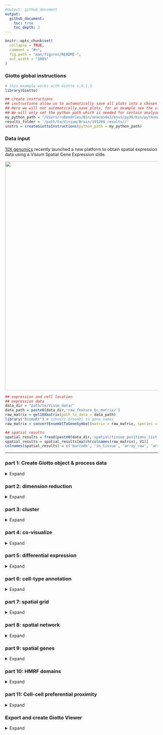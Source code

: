 ```yaml
---
#output: github_document
output:
  github_document:
    toc: true
    toc_depth: 2
---
```


<!-- mouse_cortex_1_simple.md is generated from mouse_cortex_1_simple.Rmd Please edit that file -->


```r
knitr::opts_chunk$set(
  collapse = TRUE,
  comment = "#>",
  fig.path = "man/figures/README-",
  out.width = "100%"
)
```

### Giotto global instructions
```r
# this example works with Giotto v.0.1.3
library(Giotto)

## create instructions
## instructions allow us to automatically save all plots into a chosen results folder
## Here we will not automatically save plots, for an example see the visium kidney dataset
## We will only set the python path which is needed for certain analyses
my_python_path = "/Users/rubendries/Bin/anaconda3/envs/py36/bin/pythonw"
results_folder = '/path/to/Visium/Brain/191204_results//'
instrs = createGiottoInstructions(python_path = my_python_path)

```

### Data input

[10X genomics](https://www.10xgenomics.com/spatial-transcriptomics/) recently launched a new platform to obtain spatial expression data using a Visium Spatial Gene Expression slide.
  
![](./visium_technology.png){width=20cm} 

```r
## expression and cell location
## expression data
data_dir = "path/to/Visum_data/"
data_path = paste0(data_dir,'raw_feature_bc_matrix/')
raw_matrix = get10Xmatrix(path_to_data = data_path)
library("biomaRt") # convert ensembl to gene names
raw_matrix = convertEnsemblToGeneSymbol(matrix = raw_matrix, species = 'mouse') # slow, not finishing within 3 min

## spatial results
spatial_results = fread(paste0(data_dir,'spatial/tissue_positions_list.csv'))
spatial_results = spatial_results[match(colnames(raw_matrix), V1)]
colnames(spatial_results) = c('barcode', 'in_tissue', 'array_row', 'array_col', 'col_pxl', 'row_pxl')
```

***



### part 1: Create Giotto object & process data
<details>
  <summary>Expand</summary>
  \ 
 
```r
## create
## we need to reverse the column pixel column (col_pxl) to get the same .jpg image as provided by 10X
visium_brain <- createGiottoObject(raw_exprs = raw_matrix,
                                    spatial_locs = spatial_results[,.(row_pxl,-col_pxl)],
                                    instructions = instrs,
                                    cell_metadata = spatial_results[,.(in_tissue, array_row, array_col)])

## check metadata
pDataDT(visium_brain)

## compare in tissue with provided jpg
spatPlot2D(gobject = visium_brain,  point_size = 2,
           cell_color = 'in_tissue', cell_color_code = c('0' = 'lightgrey', '1' = 'blue'))

## subset on spots that were covered by brain tissue
metadata = pDataDT(visium_brain)
in_tissue_barcodes = metadata[in_tissue == 1]$cell_ID
visium_brain = subsetGiotto(visium_brain, cell_ids = in_tissue_barcodes)

## filter genes and cells
visium_brain <- filterGiotto(gobject = visium_brain,
                              expression_threshold = 1,
                              gene_det_in_min_cells = 50,
                              min_det_genes_per_cell = 1000,
                              expression_values = c('raw'),
                              verbose = T)

## normalize
visium_brain <- normalizeGiotto(gobject = visium_brain, scalefactor = 6000, verbose = T)

## add gene & cell statistics
visium_brain <- addStatistics(gobject = visium_brain)

## visualize
# location of spots
spatPlot2D(gobject = visium_brain,  point_size = 2)

# number of genes per spot
spatPlot2D(gobject = visium_brain, cell_color = 'nr_genes', color_as_factor = F,  point_size = 2)

```
  
High resolution png from original tissue.  
![](./mouse_brain_highres.png){width=8cm} 

Spots labeled according to whether they were covered by tissue or not:  
![](./figures/1_in_tissue.png){width=8cm} 

Spots after subsetting and filtering:  
![](./figures/1_spatial_locations.png){width=8cm} 

Overlay with number of genes detected per spot:    
![](./figures/1_nr_genes.png){width=8cm} 



</details>

### part 2: dimension reduction

<details>
  <summary>Expand</summary>
  \ 
 
```r
## highly variable genes (HVG)
visium_brain <- calculateHVG(gobject = visium_brain)

## select genes based on HVG and gene statistics, both found in gene metadata
gene_metadata = fDataDT(visium_brain)
featgenes = gene_metadata[hvg == 'yes' & perc_cells > 3 & mean_expr_det > 0.4]$gene_ID

## run PCA on expression values (default)
visium_brain <- runPCA(gobject = visium_brain, genes_to_use = featgenes, scale_unit = F)
# significant PCs
signPCA(visium_brain, genes_to_use = featgenes, scale_unit = F)
# plot PCA
plotPCA(gobject = visium_brain)

## run UMAP 
visium_brain <- runUMAP(visium_brain, dimensions_to_use = 1:10)
plotUMAP(gobject = visium_brain)

## run tSNE
visium_brain <- runtSNE(visium_brain, dimensions_to_use = 1:10)
plotTSNE(gobject = visium_brain)


```

highly variable genes:  
![](./figures/2_HVGplot.png){width=16cm} 

screeplot to determine number of Principal Components to keep:  
![](./figures/2_screeplot.png){width=16cm} 

PCA:  
![](./figures/2_PCA_reduction.png){width=16cm} 

UMAP:  
![](./figures/2_UMAP_reduction.png){width=16cm} 

tSNE:  
![](./figures/2_tSNE_reduction.png){width=16cm} 
***

</details>

### part 3:  cluster

<details>
  <summary>Expand</summary>
  \ 
  
```r
## sNN network (default)
visium_brain <- createNearestNetwork(gobject = visium_brain, dimensions_to_use = 1:10, k = 15)

## Leiden clustering
visium_brain <- doLeidenCluster(gobject = visium_brain, resolution = 0.4, n_iterations = 1000)

# default cluster result name from doLeidenCluster = 'leiden_clus'
plotUMAP(gobject = visium_brain, cell_color = 'leiden_clus', show_NN_network = T, point_size = 2)
```

Leiden clustering:  
![](./figures/3_UMAP_leiden.png){width=16cm} 

***

</details>


### part 4: co-visualize ####
<details>
  <summary>Expand</summary>
  \ 
  
```r
# leiden clustering results
spatDimPlot(gobject = visium_brain, cell_color = 'leiden_clus',
            dim_point_size = 1.5, spat_point_size = 1.5)

# number of genes detected per spot
spatDimPlot(gobject = visium_brain, cell_color = 'nr_genes', color_as_factor = F,
            dim_point_size = 1.5, spat_point_size = 1.5)

# zoom-in on Dentate Gyrus by subsetting giotto object based on spatial coordinates/locations
DG_subset = subsetGiottoLocs(visium_brain, x_max = 6500, x_min = 3000, y_max = -2500, y_min = -5500, return_gobject = T)
spatDimPlot(gobject = DG_subset, cell_color = 'leiden_clus', point_size = 5)

# error message
# Error in spatDimPlot(gobject = DG_subset, cell_color = "leiden_clus",  : 
#   unused argument (point_size = 5)

```

Co-visualzation:
![](./figures/4_covis_leiden.png){width=16cm} 

Co-visualzation overlaid with number of genes detected:  
![](./figures/4_nr_genes.png){width=16cm} 

Zoom-in on Dentate Gyrus:  
![](./figures/4_zoom_dentate_gyrus.png){width=16cm} 

***

</details>


### part 5: differential expression ####

<details>
  <summary>Expand</summary>
  \
  
```r
## gini ##
## ---- ##
gini_markers_subclusters = findMarkers_one_vs_all(gobject = visium_brain,
                                                  method = 'gini',
                                                  expression_values = 'normalized',
                                                  cluster_column = 'leiden_clus',
                                                  min_genes = 20,
                                                  min_expr_gini_score = 0.5,
                                                  min_det_gini_score = 0.5)

# violinplot
topgenes_gini = gini_markers_subclusters[, head(.SD, 1), by = 'cluster']$genes
violinPlot(visium_brain, genes = unique(topgenes_gini), cluster_column = 'leiden_clus',
           strip_text = 8, strip_position = 'right')

# cluster heatmap
topgenes_gini = gini_markers_subclusters[, head(.SD, 2), by = 'cluster']$genes
my_cluster_order = c(5, 13, 7, 2, 1, 10, 14, 6, 12, 9, 3, 4 , 8, 11, 15)
plotMetaDataHeatmap(visium_brain, selected_genes = topgenes_gini, custom_cluster_order = my_cluster_order,
                    metadata_cols = c('leiden_clus'), x_text_size = 10, y_text_size = 10)

# umap plots
dimGenePlot2D(visium_brain, expression_values = 'scaled',
              genes = gini_markers_subclusters[, head(.SD, 1), by = 'cluster']$genes,
              cow_n_col = 3, point_size = 1,
              genes_high_color = 'red', genes_mid_color = 'white', genes_low_color = 'darkblue', midpoint = 0)

## scran ##
## ----- ##
scran_markers_subclusters = findMarkers_one_vs_all(gobject = visium_brain,
                                                   method = 'scran',
                                                   expression_values = 'normalized',
                                                   cluster_column = 'leiden_clus')

# warning messages
# 'clusters=' is deprecated.
# Use 'groups=' instead.
# See help("Deprecated")

# violinplot
topgenes_scran = scran_markers_subclusters[, head(.SD, 1), by = 'cluster']$genes
violinPlot(visium_brain, genes = unique(topgenes_scran), cluster_column = 'leiden_clus',
           strip_text = 8, strip_position = 'right')

# cluster heatmap
topgenes_scran = scran_markers_subclusters[, head(.SD, 2), by = 'cluster']$genes
plotMetaDataHeatmap(visium_brain, selected_genes = topgenes_scran, custom_cluster_order = my_cluster_order,
                    metadata_cols = c('leiden_clus'))

# umap plots
dimGenePlot2D(visium_brain, expression_values = 'scaled',
              genes = scran_markers_subclusters[, head(.SD, 1), by = 'cluster']$genes,
              cow_n_col = 3, point_size = 1,
              genes_high_color = 'red', genes_mid_color = 'white', genes_low_color = 'darkblue', midpoint = 0)


```

Gini:
- violinplot:
![](./figures/5_violinplot_gini.png){width=16cm} 

- Heatmap clusters:
![](./figures/5_metaheatmap_gini.png){width=16cm} 

- UMAPs:
![](./figures/5_gini_umap.png){width=16cm} 

Scran:
- violinplot:
![](./figures/5_violinplot_scran.png){width=16cm} 

- Heatmap clusters:
![](./figures/5_metaheatmap_scran.png){width=16cm} 

- UMAPs:
![](./figures/5_scran_umap.png){width=16cm} 

***

</details>


### part 6: cell-type annotation

<details>
  <summary>Expand</summary>
  \
  

Visium spatial transcriptomics does not provide single-cell resolution, making cell type annotation a harder problem. Giotto provides 3 ways to calculate enrichment of specific cell-type signature gene list:    
- PAGE  
- rank  
- hypergeometric test  

To generate the cell-type specific gene lists for the mouse brain data we used cell-type specific gene sets as identified in [Zeisel, A. et al. Molecular Architecture of the Mouse Nervous System](https://www.mousebrain.org)

![](./clusters_Zeisel.png){width=20cm}  

```r

# known markers for different mouse brain cell types:
# Zeisel, A. et al. Molecular Architecture of the Mouse Nervous System. Cell 174, 999-1014.e22 (2018).

## cell type signatures ##
## combination of all marker genes identified in Zeisel et al
brain_sc_markers = fread('/path/to/Visium_data/Brain_data/sig_matrix.txt') # file don't exist in data folder
sig_matrix = as.matrix(brain_sc_markers[,-1]); rownames(sig_matrix) = brain_sc_markers$Event
  
## enrichment tests 
visium_brain = createSpatialEnrich(visium_brain, sign_matrix = sig_matrix, enrich_method = 'PAGE') #default = 'PAGE'

## heatmap of enrichment versus annotation (e.g. clustering result)
cell_types = colnames(sig_matrix)
plotMetaDataCellsHeatmap(gobject = visium_brain,
                         metadata_cols = 'leiden_clus',
                         value_cols = cell_types,
                         spat_enr_names = 'PAGE',x_text_size = 8, y_text_size = 8,
                         save_param = c(save_folder = '7_annotation', save_name = 'heatmap_PAGE',
                                        base_width = 12, base_height = 8, units = 'cm'))

## spatial enrichment results for all cell type signatures ##
cell_types_subset = colnames(sig_matrix)[1:10]
spatCellPlot(gobject = visium_brain, spat_enr_names = 'PAGE',
             cell_annotation_values = cell_types_subset,
             cow_n_col = 4,coord_fix_ratio = NULL, point_size = 0.75,
             save_param = c(save_folder = '7_annotation', save_name = 'PAGE_spatplot_1_10',
                            base_width = 10, base_height = 6))

cell_types_subset = colnames(sig_matrix)[11:20]
spatCellPlot(gobject = visium_brain, spat_enr_names = 'PAGE',
             cell_annotation_values = cell_types_subset,
             cow_n_col = 4,coord_fix_ratio = NULL, point_size = 0.75,
             save_param = c(save_folder = '7_annotation', save_name = 'PAGE_spatplot_11_20',
                            base_width = 10, base_height = 6))


## spatial and dimension reduction visualization with
spatDimCellPlot(gobject = visium_brain, spat_enr_names = 'PAGE',
                cell_annotation_values = c('Cortex_hippocampus', 'Granule_neurons', 'di_mesencephalon_1', 'Oligo_dendrocyte', 'Vascular'),
                cow_n_col = 1, spat_point_size = 1, plot_alignment = 'horizontal')


## visualize individual spatial enrichments
spatDimPlot(gobject = visium_brain,
            spat_enr_names = 'PAGE',
            cell_color = 'Cortex_hippocampus', color_as_factor = F,
            spat_show_legend = T, dim_show_legend = T,
            gradient_midpoint = 0, 
            dim_point_size = 1.5, spat_point_size = 1.5)

spatDimPlot(gobject = visium_brain,
            spat_enr_names = 'PAGE',
            cell_color = 'Granule_neurons', color_as_factor = F,
            spat_show_legend = T, dim_show_legend = T,
            gradient_midpoint = 0, 
            dim_point_size = 1.5, spat_point_size = 1.5

```

Heatmap:  

![](./figures/6_heatmap_PAGE.png){width=16cm} 
  

Spatial enrichment plots for all cell types/clusters:  

![](./figures/6_PAGE_spatplot_1_10.png){width=16cm} 

![](./figures/6_PAGE_spatplot_11_20.png){width=16cm} 


Co-visualization for selected subset:   

![](./figures/6_PAGE_spatdimplot.png){width=16cm} 
  
 
 
Cortex hippocampus specific plot:   
![](./figures/6_PAGE_spatdimplot_cortex_hc.png){width=16cm} 


Dentate gyrus specific plot:   
![](./figures/6_PAGE_spatdimplot_gc.png){width=16cm} 

***

</details>


### part 7: spatial grid ####

<details>
  <summary>Expand</summary>
  \
  
```r
# create spatial grid
visium_brain <- createSpatialGrid(gobject = visium_brain,
                                   sdimx_stepsize = 400,
                                   sdimy_stepsize = 400,
                                   minimum_padding = 0)
spatPlot(visium_brain, cell_color = 'leiden_clus', show_grid = T,
         grid_color = 'red', spatial_grid_name = 'spatial_grid')


### spatial patterns ###
pattern_osm = detectSpatialPatterns(gobject = visium_brain, 
                                    spatial_grid_name = 'spatial_grid',
                                    min_cells_per_grid = 3, 
                                    scale_unit = T, 
                                    PC_zscore = 0.5, 
                                    show_plot = T)

# dimension 1
PC_dim = 1
showPattern2D(visium_brain, pattern_osm, dimension = PC_dim, point_size = 4)
showPatternGenes(visium_brain, pattern_osm, dimension = PC_dim)

# dimension 2
PC_dim = 2
showPattern2D(visium_brain, pattern_osm, dimension = PC_dim, point_size = 4)
showPatternGenes(visium_brain, pattern_osm, dimension = PC_dim)

# dimension 3
PC_dim = 3
showPattern2D(visium_brain, pattern_osm, dimension = PC_dim, point_size = 4)
showPatternGenes(visium_brain, pattern_osm, dimension = PC_dim)

view_pattern_genes = selectPatternGenes(pattern_osm, return_top_selection = TRUE)

```

![](./figures/7_grid.png){width=16cm} 

Dimension 1:
![](./figures/7_pattern1_PCA.png){width=16cm} 
![](./figures/7_pattern1_genes.png){width=16cm} 

Dimension 2:
![](./figures/7_pattern2_PCA.png){width=16cm} 

![](./figures/7_pattern2_genes.png){width=16cm} 


Dimension 2:
![](./figures/7_pattern3_PCA.png){width=16cm} 

![](./figures/7_pattern3_genes.png){width=16cm} 


***  

</details>



### part 8: spatial network ####

<details>
  <summary>Expand</summary>
  \
  
```r
# create spatial network
visium_brain <- createSpatialNetwork(gobject = visium_brain, k = 5, maximum_distance = 400)
spatPlot(gobject = visium_brain, show_network = T, point_size = 1,
         network_color = 'blue', spatial_network_name = 'spatial_network')

```

![](./figures/8_spatial_network_k5.png){width=16cm} 

***  

</details>



### part 9: spatial genes ####

<details>
  <summary>Expand</summary>
  \
  
```r
## kmeans binarization
kmtest = binGetSpatialGenes(visium_brain, bin_method = 'kmeans',
                            do_fisher_test = T, community_expectation = 5,
                            spatial_network_name = 'spatial_network', verbose = T)
spatGenePlot(visium_brain, expression_values = 'scaled',
             genes = kmtest$genes[1:6], cow_n_col = 2, point_size = 1,
             genes_high_color = 'red', genes_mid_color = 'white', genes_low_color = 'darkblue', midpoint = 0)

## rank binarization
ranktest = binGetSpatialGenes(visium_brain, bin_method = 'rank',
                              do_fisher_test = T, community_expectation = 5,
                              spatial_network_name = 'spatial_network', verbose = T) # not finishing within 10 min
spatGenePlot(visium_brain, expression_values = 'scaled',
             genes = ranktest$genes[1:6], cow_n_col = 2, point_size = 1,
             genes_high_color = 'red', genes_mid_color = 'white', genes_low_color = 'darkblue', midpoint = 0)

## distance
spatial_genes = calculate_spatial_genes_python(gobject = visium_brain,
                                               expression_values = 'scaled',
                                               rbp_p=0.95, examine_top=0.3)
spatGenePlot(visium_brain, expression_values = 'scaled',
             genes = spatial_genes$genes[1:6], cow_n_col = 2, point_size = 1,
             genes_high_color = 'red', genes_mid_color = 'white', genes_low_color = 'darkblue', midpoint = 0)

# to continue from here

```

Spatial genes:  
- kmeans 
![](./figures/9_spatial_genes_km.png){width=16cm}  

- rank
![](./figures/9_spatial_genes_rank.png){width=16cm}  

- distance  
![](./figures/9_spatial_genes.png){width=16cm} 

***

</details>


### part 10: HMRF domains ####

<details>
  <summary>Expand</summary>
  \

```r
# spatial genes
my_spatial_genes <- spatial_genes[1:100]$genes

# do HMRF with different betas
hmrf_folder = paste0(results_folder,'/','11_HMRF/')
if(!file.exists(hmrf_folder)) dir.create(hmrf_folder, recursive = T)

HMRF_spatial_genes = doHMRF(gobject = visium_brain, expression_values = 'scaled',
                            spatial_genes = my_spatial_genes,
                            k = 12,
                            betas = c(0, 0.5, 6), 
                            output_folder = paste0(hmrf_folder, '/', 'Spatial_genes/SG_topgenes_k12_scaled'))

## view results of HMRF
for(i in seq(0, 3, by = 0.5)) {
  viewHMRFresults2D(gobject = visium_brain,
                    HMRFoutput = HMRF_spatial_genes,
                    k = 12, betas_to_view = i,
                    point_size = 2)
}


## alternative way to add all HMRF results 
#results = writeHMRFresults(gobject = ST_test,
#                           HMRFoutput = HMRF_spatial_genes,
#                           k = 12, betas_to_view = seq(0, 3, by = 0.5))
#ST_test = addCellMetadata(ST_test, new_metadata = results, by_column = T, column_cell_ID = 'cell_ID')


## add HMRF of interest to giotto object
visium_brain = addHMRF(gobject = visium_brain,
                        HMRFoutput = HMRF_spatial_genes,
                        k = 12, betas_to_add = c(0, 0.5),
                        hmrf_name = 'HMRF')

## visualize
# b = 0
spatPlot(gobject = visium_brain, cell_color = 'HMRF_k12_b.0', point_size = 2)

# b = 1
spatPlot(gobject = visium_brain, cell_color = 'HMRF_k12_b.0.5', point_size = 2)

```

HMRF:  
b = 0  
![](./figures/10_HMRF_k12_b.0.png){width=16cm} 

b = 1 results in smoother spatial domains:    
![](./figures/10_HMRF_k12_b.0.5.png){width=16cm} 

***

</details>



### part 11: Cell-cell preferential proximity 

<details>
  <summary>Expand</summary>
  \

![cell-cell](./cell_cell_neighbors.png){width=12cm}  

```r
## calculate frequently seen proximities
cell_proximities = cellProximityEnrichment(gobject = visium_brain,
                                           cluster_column = 'leiden_clus',
                                           spatial_network_name = 'spatial_network',
                                           number_of_simulations = 1000)

## barplot
cellProximityBarplot(gobject = visium_brain, CPscore = cell_proximities, min_orig_ints = 5, min_sim_ints = 5)

## heatmap
cellProximityHeatmap(gobject = visium_brain, CPscore = cell_proximities, order_cell_types = T, scale = T,
                     color_breaks = c(-1.5, 0, 1.5), color_names = c('blue', 'white', 'red'))
## network
cellProximityNetwork(gobject = visium_brain, CPscore = cell_proximities, remove_self_edges = T, only_show_enrichment_edges = F)

## visualization
spec_interaction = "5--13"
cellProximitySpatPlot2D(gobject = visium_brain,
                        interaction_name = spec_interaction, cell_color_code = c('5' = 'orange', '13' = 'blue'),
                        cluster_column = 'leiden_clus', show_network = T,
                        cell_color = 'leiden_clus', coord_fix_ratio = 0.5,
                        point_size_select = 1.5, point_size_other = 1)


```
barplot:  
![](./figures/11_barplot_cell_cell_enrichment.png){width=16cm} 

heatmap:  
![](./figures/11_heatmap_cell_cell_enrichment.png){width=16cm} 


network:  
![](./figures/11_network_cell_cell_enrichment.png){width=16cm} 

selected enrichment:  
![](./figures/11_selected_enrichment.png){width=16cm} 


***

</details>


### Export and create Giotto Viewer ####
<details>
  <summary>Expand</summary>
  \ 

##### 1. Export Giotto results to a specificied directory  

- export spot/cell annotations  
- export dimension reduction coordinates (umap, tsne, ...)  
- export expression data  

This function will create a directory that, together with the 10X provided .tiff file,
can be used to create an interactive Giotto Viewer

```r
# select annotations, reductions and expression values to view in Giotto Viewer
viewer_folder = paste0(results_folder, '/', 'mouse_visium_brain_viewer')

exportGiottoViewer(gobject = visium_brain,
                   output_directory = viewer_folder,
                   spat_enr_names = 'PAGE', 
                   factor_annotations = c('in_tissue',
                                          'leiden_clus',
                                          'HMRF_k12_b.1'),
                   numeric_annotations = c('nr_genes',
                                           'Granule_neurons'),
                   dim_reductions = c('tsne', 'umap'),
                   dim_reduction_names = c('tsne', 'umap'),
                   expression_values = 'scaled',
                   expression_rounding = 2,
                   overwrite_dir = T)
```


##### 2. Create a Giotto Viewer within the specified directory  

After installing the Giotto Viewer requirements (see README),
you can create a viewer directly from the **terminal** using the following commands:

```bash
#===========================================
# 10X Genomics Visium specific instructions
#===========================================

# first go the working directory where you exported the Giotto results
cd viewer_folder #should be the directory where files are exported to by giotto
cp ~/Downloads/V1_Adult_Mouse_Brain_image.tif . # copy the .tiff image provided by 10X Visium here to this directory

## STEP 1: ##
# create step1 json file
~/.local/bin/giotto_setup_image --require-stitch=n --image=y --image-multi-channel=n --segmentation=n --multi-fov=n --output-json=step1.json

# automatically fill in image dimension in the step1 json file
~/.local/bin/giotto_step1_modify_json --add-image V1_Adult_Mouse_Brain_image.tif --input step1.json --output step1.json

# do the step1 actions
~/.local/bin/smfish_step1_setup -c step1.json


## STEP 2: ##
# create step2 json file
~/.local/bin/giotto_setup_viewer --num-panel=2 --input-preprocess-json=step1.json --panel-1=PanelPhysical10X --panel-2=PanelTsne --output-json=step2.json --input-annotation-list=annotation_list.txt

# do the step2 actions
~/.local/bin/smfish_read_config -c step2.json -o test.dec6.js -p test.dec6.html -q test.dec6.css

# copy extra js and css folders
~/.local/bin/giotto_copy_js_css --output .

# LAUNCH viewer
python3 -m http.server
# the viewer is now launched and can be seen in a browser (e.g. Chrome) using the URL localhost:8000/test.dec6.html
```


##### 3. Update the Giotto Viewer 

If you want to update the Viewer with new results (e.g. new annotations), 
you first need to call the **exportGiottoViewer** function again with the updated results.  

Then follow these instructions:  

```bash
#=================================
# Updating annotations
#=================================

cd viewer_folder # should be the directory where files are exported to by giotto

# no need to re-do step 1

# re-create step2 json file
~/.local/bin/giotto_setup_viewer --num-panel=2 --input-preprocess-json=step1.json --panel-1=PanelPhysical10X --panel-2=PanelTsne --output-json=step2.json --input-annotation-list=annotation_list.txt

# re-do the step2 actions
~/.local/bin/smfish_read_config -c step2.json -o test.dec6.js -p test.dec6.html -q test.dec6.css

# no need to restart http.server
# go back to localhost:8000/test.dec6.html (refresh the page) (recommend incognito mode in Chrome)
```


##### 4. Customize the viewer 

If you want to customize the viewer output results, then modify the step2.json after the create step.
Then re-do step2 actions. Things that can be modified at this stage:  
- map height  
- default annotation of each panel  
- umap or tsne in the PanelTsne  

To customize number of panels, what goes in each panel (PanelTsne, PanelPhysical, PanelPhysical10X, or 
PanelPhysicalSimple), and add annotations, please re-run the step2.json creation step because these changes
are major.



***

</details>
